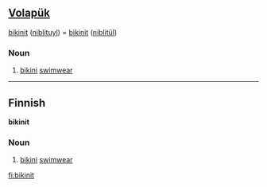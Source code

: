 == [[Volapük]] == 
[[bikinit]] ([[niblituyl]]) = [[bikinit]] ([[niblitül]]) 

=== Noun === 
# [[bikini]] [[swimwear]]

-----------

==Finnish==
'''bikinit'''

=== Noun === 
# [[bikini]] [[swimwear]]

[[fi:bikinit]]